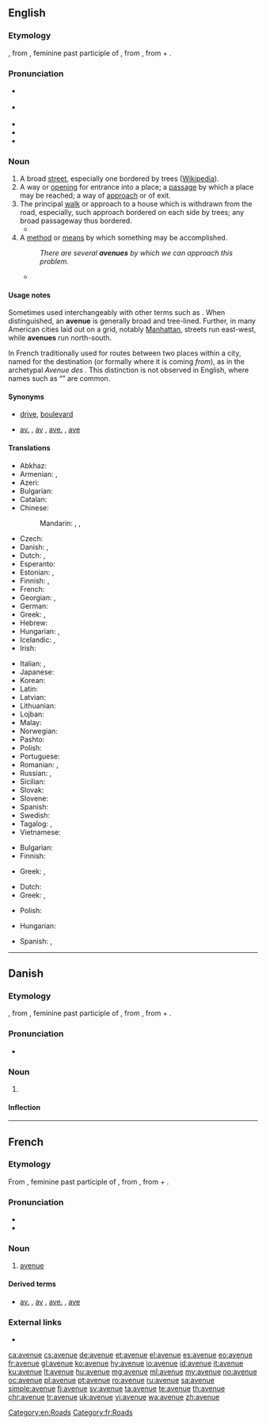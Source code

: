 ==English==

===Etymology===
{{borrowing|fr|avenue|lang=en}}, from {{etyl|fro|en}} {{m|fro|avenue}}, feminine past participle of {{m|fro|avenir||approach}}, from {{etyl|la|en}} {{m|la|adveniō|adveniō, advenīre|come to}}, from {{m|la|ad||to}} + {{m|la|veniō|veniō, venīre|come}}.

===Pronunciation===
* {{a|UK}} {{IPA|/ˈæv.əˌnju/|lang=en}}
* {{a|US}} {{IPA|/ˈæv.əˌnu/|lang=en}}
* {{audio|en-us-avenue.ogg|Audio (US)|lang=en}}
* {{audio|En-uk-avenue.ogg|Audio (UK)|lang=en}}
* {{hyphenation|av|enue|lang=en}}

===Noun===
{{en-noun}}

# A broad [[street]], especially one bordered by trees ([[w:Avenue_(landscape)|Wikipedia]]).
# A way or [[opening]] for entrance into a place; a [[passage]] by which a place may be reached; a way of [[approach]] or of exit.
# The principal [[walk]] or approach to a house which is withdrawn from the road, especially, such approach bordered on each side by trees; any broad passageway thus bordered.
#* {{quote-book|year=1907|author=[[w:Harold Edward Bindloss|Harold Bindloss]]
|title=The Dust of Conflict
|chapter=1|url=http://openlibrary.org/works/OL4429277W
|passage=They said nothing further, but tramped on in the growing darkness, past farm steadings, into the little village, through the silent churchyard where generations of the Pallisers lay, and up the beech '''avenue''' that led to Northrop Hall.}}
# A [[method]] or [[means]] by which something may be accomplished.
#: ''There are several '''avenues''' by which we can approach this problem.''
#* {{quote-news|year=2012
|date=18 April
|author=Phil McNulty
|title=Chelsea 1-0 Barcelona
|work=BBC Sport
|url=http://www.bbc.co.uk/sport/0/football/17673812
|page=
|passage=Alexis Sanchez hit the crossbar for Barcelona early on and Pedro hit the post in the dying seconds - while Cole cleared off the line from Cesc Fabregas. Goalkeeper Petr Cech also saved well from Messi and Carles Puyol as Pep Guardiola's team tried every '''avenue''' in an attempt to break Chelsea down.}}

====Usage notes====
Sometimes used interchangeably with other terms such as {{m|en|street}}. When distinguished, an '''avenue''' is generally broad and tree-lined. Further, in many American cities laid out on a grid, notably [[Manhattan]], streets run east-west, while '''avenues''' run north-south.

In French traditionally used for routes between two places within a city, named for the destination (or formally where it is coming ''from''), as in the archetypal ''Avenue des {{w|Champs-Elysées}}.'' This distinction is not observed in English, where names such as “{{w|Fifth Avenue}}” are common.

====Synonyms====
* {{sense|broad street}} [[drive]], [[boulevard]]
* {{sense|broad street}} [[av.]] , [[av]] , [[ave.]] , [[ave]] {{qualifier|abbreviation}}

====Translations====
{{trans-top|broad street}}
* Abkhaz: {{t|ab|апроспект|sc=Cyrl}}
* Armenian: {{t|hy|պողոտա}}, {{qualifier|colloquial}} {{t|hy|պրոսպեկտ}}
* Azeri: {{t+|az|prospekt}}
* Bulgarian: {{t+|bg|авеню|n}}
* Catalan: {{t|ca|avinguda|f}}
* Chinese:
*: Mandarin: {{t+|cmn|大道|tr=dàdào|sc=Hani}}, {{t+|cmn|大街|tr=dàjiē|sc=Hani}}, {{t+|cmn|大路|tr=dàlù|sc=Hani}}
* Czech: {{t+|cs|třída|f}}
* Danish: {{t+|da|allé|c}}, {{t|da|avenue|c}}
* Dutch: {{t+|nl|weg}}, {{t+|nl|laan}}
* Esperanto: {{t|eo|avenuo}}
* Estonian: {{t|et|puiestee}}, {{t|et|allee}}
* Finnish: {{t|fi|valtakatu}}, {{t+|fi|puistokatu}}
* French: {{t+|fr|avenue|f}}
* Georgian: {{t|ka|პროსპექტი}}, {{t+|ka|გამზირი|sc=Geor}}
* German: {{t+|de|Allee|f}}
* Greek: {{t+|el|λεωφόρος}}, {{t|el|αστική οδική αρτηρία}}
* Hebrew: {{t|he|שׂדרה|tr=sdera}}
* Hungarian: {{t+|hu|út}}, {{t+|hu|sugárút}}
* Icelandic: {{t|is|troð}}, {{t|is|breiðstræti|n}}
* Irish: {{t|ga|aibhinne|m}}
{{trans-mid}}
* Italian: {{t+|it|viale}}, {{t+|it|corso}}
* Japanese: {{t|ja|大道り|tr=おおどおり, ōdōri}}
* Korean: {{t+|ko|거리|tr=geori}}
* Latin: {{t|la|advenita}}
* Latvian: {{t|lv|aleja|f}}
* Lithuanian: {{t+|lt|alėja|f}}
* Lojban: {{t+|jbo|klaji}}
* Malay: {{t|ms|lebuh}}
* Norwegian: {{t+|no|allé|m}}
* Pashto: {{t+|ps|واټ|m|tr=wātt|sc=ps-Arab}}
* Polish: {{t+|pl|aleja}}
* Portuguese: {{t+|pt|avenida}}
* Romanian: {{t+|ro|cale|f}}, {{t+|ro|avenue|f}}
* Russian: {{t+|ru|авеню́|f}}, {{t+|ru|проспе́кт|m}}
* Sicilian: {{t+|scn|dromu|m}}
* Slovak: {{t+|sk|alej|m}}
* Slovene: {{t|sl|aleja|f}}
* Spanish: {{t+|es|avenida}}
* Swedish: {{t+|sv|aveny}}
* Tagalog: {{t+|tl|abenida}}, {{t|tl|kabulusan}}
* Vietnamese: {{t+|vi|đại lộ}}
{{trans-bottom}}

{{trans-top|way or opening; a passage}}
* Bulgarian: {{t|bg|алея}}
* Finnish: {{t+|fi|reitti}}
{{trans-mid}}
* Greek: {{t+|el|οδός|f}}, {{t+|el|δρόμος|m}}
{{trans-bottom}}

{{trans-top|principal approach to a house withdrawn from the road}}
* Dutch: {{t+|nl|laan}}
* Greek: {{t+|el|οδός|f}}, {{t+|el|δρόμος|m}}
{{trans-mid}}
* Polish: {{t+|pl|podjazd|m}}
{{trans-bottom}}

{{trans-top|a method or means}}
* Hungarian: {{t+|hu|út}}
{{trans-mid}}
* Spanish: {{t+|es|vía|f}}, {{t+|es|camino|m}}
{{trans-bottom}}

[[Category:en:Roads]]

----

==Danish==

===Etymology===
{{borrowing|fr|avenue|lang=da}}, from {{etyl|fro|da}} {{m|fro|avenue}}, feminine past participle of {{m|fro|avenir||approach}}, from {{etyl|la|da}} {{m|la|adveniō|adveniō, advenīre|come to}}, from {{m|la|ad||to}} + {{m|la|veniō|veniō, venīre|come}}.

===Pronunciation===
* {{IPA|/avəny/|[ævəˈny]|lang=da}}

===Noun===
{{da-noun|n|r}}

# {{l|en|avenue}}

====Inflection====
{{da-noun-infl|n|r}}

----

==French==

===Etymology===
From {{etyl|fro|fr}} {{m|fro|avenue}}, feminine past participle of {{m|fro|avenir||approach}}, from {{etyl|la|fr}} {{m|la|adveniō|adveniō, advenīre|come to}}, from {{m|la|ad||to}} + {{m|la|veniō|veniō, venīre|come}}.

===Pronunciation===
* {{IPA|/av(ə)ny/|lang=fr}}
* {{audio|Fr-avenue.ogg|Audio|lang=fr}}

===Noun===
{{fr-noun|f}}

# [[avenue#English|avenue]]

====Derived terms====
* {{sense|abbreviation}} [[av.]] , [[av]] , [[ave.]] , [[ave]]

===External links===
* {{R:TLFi}}

[[Category:fr:Roads]]

[[ca:avenue]]
[[cs:avenue]]
[[de:avenue]]
[[et:avenue]]
[[el:avenue]]
[[es:avenue]]
[[eo:avenue]]
[[fr:avenue]]
[[gl:avenue]]
[[ko:avenue]]
[[hy:avenue]]
[[io:avenue]]
[[id:avenue]]
[[it:avenue]]
[[ku:avenue]]
[[lt:avenue]]
[[hu:avenue]]
[[mg:avenue]]
[[ml:avenue]]
[[my:avenue]]
[[no:avenue]]
[[oc:avenue]]
[[pl:avenue]]
[[pt:avenue]]
[[ro:avenue]]
[[ru:avenue]]
[[sa:avenue]]
[[simple:avenue]]
[[fi:avenue]]
[[sv:avenue]]
[[ta:avenue]]
[[te:avenue]]
[[th:avenue]]
[[chr:avenue]]
[[tr:avenue]]
[[uk:avenue]]
[[vi:avenue]]
[[wa:avenue]]
[[zh:avenue]]